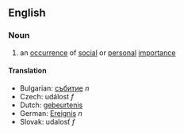 ==English==

===Noun===

# an [[occurrence]] of [[social]] or [[personal]] [[importance]]

====Translation====

*Bulgarian: [[събитие]] ''n''
*Czech: událost ''f''
*Dutch: [[gebeurtenis]]
*German: [[Ereignis]] ''n''
*Slovak: udalosť ''f''
